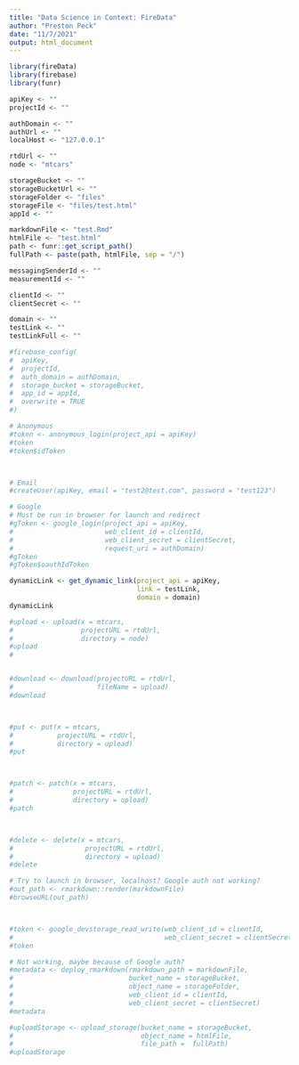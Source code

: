 ```yaml
---
title: "Data Science in Context: FireData"
author: "Preston Peck"
date: "11/7/2021"
output: html_document
---
```


```r
library(fireData)
library(firebase)
library(funr)
```

```r
apiKey <- ""
projectId <- ""

authDomain <- ""
authUrl <- ""
localHost <- "127.0.0.1"

rtdUrl <- ""
node <- "mtcars"

storageBucket <- ""
storageBucketUrl <- ""
storageFolder <- "files"
storageFile <- "files/test.html"
appId <- ""

markdownFile <- "test.Rmd"
htmlFile <- "test.html"
path <- funr::get_script_path()
fullPath <- paste(path, htmlFile, sep = "/")

messagingSenderId <- ""
measurementId <- ""

clientId <- ""
clientSecret <- ""

domain <- ""
testLink <- ""
testLinkFull <- ""
``` 

```r
#firebase_config(
#  apiKey,
#  projectId,
#  auth_domain = authDomain,
#  storage_bucket = storageBucket,
#  app_id = appId,
#  overwrite = TRUE
#)
```

```r
# Anonymous
#token <- anonymous_login(project_api = apiKey)
#token
#token$idToken



# Email
#createUser(apiKey, email = "test2@test.com", password = "test123")

# Google
# Must be run in browser for launch and redirect
#gToken <- google_login(project_api = apiKey, 
#                       web_client_id = clientId,
#                       web_client_secret = clientSecret,
#                       request_uri = authDomain)
#gToken
#gToken$oauthIdToken
```

```r
dynamicLink <- get_dynamic_link(project_api = apiKey, 
                                link = testLink, 
                                domain = domain)
dynamicLink
```

```r
#upload <- upload(x = mtcars,
#                 projectURL = rtdUrl, 
#                 directory = node)
#upload
#


#download <- download(projectURL = rtdUrl, 
#                     fileName = upload)
#download



#put <- put(x = mtcars,
#           projectURL = rtdUrl, 
#           directory = upload)
#put



#patch <- patch(x = mtcars,
#               projectURL = rtdUrl, 
#               directory = upload)
#patch



#delete <- delete(x = mtcars,
#                  projectURL = rtdUrl, 
#                  directory = upload)
#delete
```

```r
# Try to launch in browser, localhost? Google auth not working?
#out_path <- rmarkdown::render(markdownFile)
#browseURL(out_path)



#token <- google_devstorage_read_write(web_client_id = clientId,
#                                      web_client_secret = clientSecret)
#token
```

```r
# Not working, maybe because of Google auth?
#metadata <- deploy_rmarkdown(rmarkdown_path = markdownFile,
#                             bucket_name = storageBucket,
#                             object_name = storageFolder,
#                             web_client_id = clientId,
#                             web_client_secret = clientSecret)
#metadata

#uploadStorage <- upload_storage(bucket_name = storageBucket,
#                                object_name = htmlFile, 
#                                file_path =  fullPath)
#uploadStorage
```